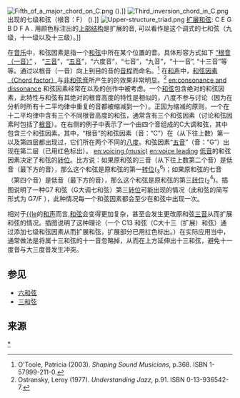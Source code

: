 {{关于|音乐}}
[[File:Fifth_of_a_major_chord_on_C.png|thumb]] ({{audio|Fifth of a major chord on C.mid|Play}}).]]
[[File:Third_inversion_chord_in_C.png|thumb]] 出现的七级和弦（根音：F） ({{audio|Dominant seventh in C in third inversion.mid|Play}}).]]
[[File:Upper-structure_triad.png|thumb]] [[扩展和弦|扩展和弦]]: C E G B{{music|flat}} D F A {{Audio|Dominant thirteenth chord on C.mid|play}}. 用颜色标注出的[[上部结构|上部结构]]是扩展的音, 可以看作是这个调式的七和弦（九级，十一级以及十三级）。]]

在[[音乐|音乐]]中，和弦因素是指一个[[和弦|和弦]]中所在某个位置的音。具体形容方式如下 [[根音|“根音（一音）”]] ， “[[三音|三音]]”，“[[五音_(和弦)|五音]]”，“六度音”，“七音”，“九音”，“十一音”, “十三音”等等。通过以根音（一音）向上到目的音的[[音程|音程]]而命名。<ref>
O'Toole, Patricia (2003). ''Shaping Sound Musicians'', p.368. ISBN 1-57999-211-0.</ref>
在[[和声|和声]]中，[[和弦因素|和弦因素（Chord factor）]]与[[非和弦音|非和弦音]]所产生的的效果非常明显。<ref>Ostransky, Leroy (1977). ''Understanding Jazz'', p.91. ISBN 0-13-936542-7.</ref>
[[en:consonance_and_dissonance|en:consonance and dissonance]]
和弦因素经常在{{le|声部进行|voice leading}}以及{{le|和声排列法|Voicing}}的创作中被考虑。一个[[和弦|和弦]]包含绝对的和弦因素，此特性与和弦有其绝对的根音高度的特性是相似的，八度不参与讨论（因为在分析时所有十二平均律中重复的音都被缩减到一个）。正因为缩减的原则，一个在十二平均律中含有三个不同根音高度的和弦，通常含有三个和弦因素（讨论和弦因素时包括了[[根音|根音]]）。在右侧的例子中表示了一个由四个音组成的C大调和弦，其中包含三个和弦因素。其中，“根音”的和弦因素（音：“C”）在（从下往上数）第一以及第四层都出现过，它们所在两个不同的[[八度|八度]]。和弦因素“[[五音_(和弦)|五音]]”（音：“G”）出现在第二层（已用红色标出）。
[[en:voicing_(music)|en:voicing (music)]]
[[en:voice_leading|en:voice leading]]
[[低音|低音]]的和弦因素决定了和弦的[[转位|转位]]。比方说：如果原和弦的三音（从下往上数第二个音）是低音（最下方的音），那么这个和弦是原和弦的第一[[转位|转位]](<math>{}^6_3</math>)；如果原和弦的七音（第四个音）是低音（最下方的音），那么这个和弦是原和弦的第三[[转位|转位]](<math>{}^4_2</math>)。插图说明了一种G7 和弦（G大调七和弦）第三[[转位|转位]]可能出现的情况（此和弦的简写形式为 G7/F ），此种情况每一个和弦因素都会至少在和弦中出现一次。

相对于[[Tertian|{{le]]的[[和声|和声]]而言,[[和弦|和弦]]会变得更加复杂，甚至会发生更改原和弦[[三音|三音]]从而扩展和弦的情况。插图说明了这种理论（一个 C13 和弦（C大十三（扩展）和弦）通过添加七级和弦因素从而扩展和弦，扩展部分已用红色标出。）在实际应用当中，通常做法是将属十三和弦的十一音忽略掉，从而在上方延伸出十三和弦，避免十一度音与大三度音发生冲突。

==参见==
*[[增六和弦|六和弦]]
*[[三和弦#.E4.B8.89.E5.92.8C.E5.BC.A6|三和弦]]

==来源==
{{reflist}}

{{和弦因素}}
{{和弦}}

[[Category:和弦|*]]
